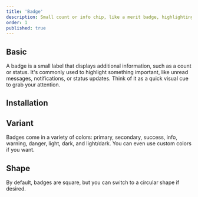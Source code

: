 ```yaml
---
title: 'Badge'
description: Small count or info chip, like a merit badge, highlighting status or providing quick alerts at a glance.
order: 1
published: true
---
```


## Basic

A badge is a small label that displays additional information, such as a count or status. It's commonly used to highlight something important, like unread messages, notifications, or status updates. Think of it as a quick visual cue to grab your attention.

<Demo center component='statuses/badge/badge-demo' />

## Installation

<Install component='badge' />

## Variant

Badges come in a variety of colors: primary, secondary, success, info, warning, danger, light, dark, and light/dark. You can even use custom colors if you want.

<Demo center component='statuses/badge/badge-variant-demo' />

## Shape

By default, badges are square, but you can switch to a circular shape if desired.

<Demo center component='statuses/badge/badge-shape-demo' />

